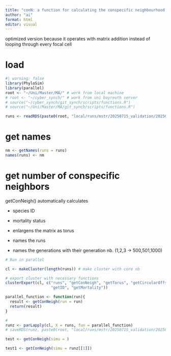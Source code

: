 ```yaml
---
title: "conN: a function for calculating the conspecific neighbourhood density"
author: "ai"
format: html
editor: visual
---
```


optimized version because it operates with matrix addition instead of looping through every focal cell

# load

```r
#| warning: false
library(PhyloSim)
library(parallel)
root <- "~/Uni/Master/MA/" # work from local machine
# root <- "~/cyber_synch/" # work from uni bayreuth server
# source("~/cyber_synch/git_synch/scripts/functions.R")
# source("~/Uni/Master/MA/git_synch/scripts/functions.R")
```

```r
runs <- readRDS(paste0(root, "local/runs/mstr/20250715_validation/20250715_MstrRun.rds"))
```

# get names

```r
nm <- getNames(runs = runs)
names(runs) <- nm
```

# get number of conspecific neighbors

getConNeigh() automatically calculates

-   species ID

-   mortality status

-   enlargens the matrix as torus

-   names the runs

-   names the generations with their generation nb. (1,2,3 -> 500,501,1000)

```r

# Run in parallel

cl <- makeCluster(length(runs)) # make cluster with core nb

# export cluster with necessary functions
clusterExport(cl, c("runs", "getConNeigh", "getTorus", "getCircularOffset",
                    "getID", "getMortality"))

parallel_function <- function(run){
  result <- getConNeigh(run = run)
  return(result)
}

# 
runz <- parLapply(cl, X = runs, fun = parallel_function)
# saveRDS(runz, paste0(root, "local/runs/mstr/20250715_validation/20250715_MstrRunConN.rds"))
```

```r
test <- getConNeigh(simu = )

test1 <- getConNeigh(simu = runz[[1]])

```
